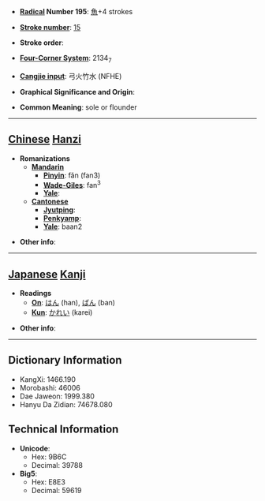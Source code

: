* '''[[Wiktionary:Chinese radical index| Radical]] Number 195''': [[Wiktionary:Chinese radical index 魚|魚]]+4 strokes

* '''[[Wiktionary:Chinese total strokes index|Stroke number]]''': [[Wiktionary:Chinese total strokes index 15|15]]

* '''Stroke order''': 

* '''[[Wiktionary:Chinese four corner index|Four-Corner System]]''': 2134<sub>7</sub>

* '''[[Wiktionary:Chinese Cangjie index|Cangjie input]]''': 弓火竹水 (NFHE)

* '''Graphical Significance and Origin''': 

* '''Common Meaning''': sole or flounder

----

== [[Chinese]] [[Hanzi]] ==

* '''Romanizations'''
** '''[[Mandarin]]'''
*** '''[[Pinyin]]''': fǎn (fan3)
*** '''[[Wade-Giles]]''': fan<sup>3</sup>
*** '''[[Yale]]''': 
** '''[[Cantonese]]'''
*** '''[[Jyutping]]''':
*** '''[[Penkyamp]]''': 
*** '''[[Yale]]''': baan2

* '''Other info''': 

----

== [[Japanese]] [[Kanji]] ==

* '''Readings'''
** '''[[On]]''': [[はん]] (han), [[ばん]] (ban)
** '''[[Kun]]''': [[かれい]] (karei)

* '''Other info''':  

----

== Dictionary Information ==

* KangXi: 1466.190
* Morobashi: 46006
* Dae Jaweon: 1999.380
* Hanyu Da Zidian: 74678.080

== Technical Information ==

* '''Unicode''':
** Hex: 9B6C
** Decimal: 39788
* '''Big5''':
** Hex: E8E3
** Decimal: 59619